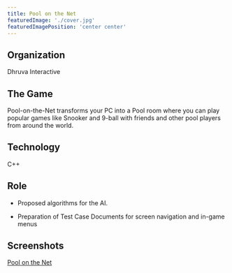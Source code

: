```yaml
---
title: Pool on the Net
featuredImage: './cover.jpg'
featuredImagePosition: 'center center'
---
```


## Organization

Dhruva Interactive

## The Game

Pool-on-the-Net transforms your PC into a Pool room where you can play popular games like Snooker and 9-ball with
friends and other pool players from around the world.

## Technology

C++

## Role

-   Proposed algorithms for the AI.

-   Preparation of Test Case Documents for screen navigation and in-game menus

## Screenshots

[Pool on the Net](./cover.jpg)
